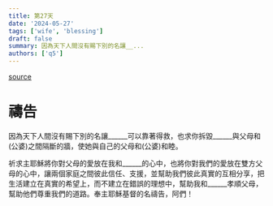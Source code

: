 ```yaml
---
title: 第27天
date: '2024-05-27'
tags: ['wife', 'blessing']
draft: false
summary: 因為天下人間沒有賜下別的名讓__...
authors: ['q5']
---
```


[source](https://q5help.me/faith/Prayforwife31Days.jsp)

# 禱告


因為天下人間沒有賜下別的名讓______可以靠著得救，也求你拆毀______與父母和(公婆)之間隔斷的牆，使她與自己的父母和(公婆)和睦。

祈求主耶穌將你對父母的愛放在我和______的心中，也將你對我們的愛放在雙方父母的心中，讓兩個家庭之間彼此信任、支援，並幫助我們彼此真實的互相分享，把生活建立在真實的希望上，而不建立在錯誤的理想中，幫助我和______孝順父母，幫助他們尊重我們的道路。奉主耶穌基督的名禱告，阿們！
